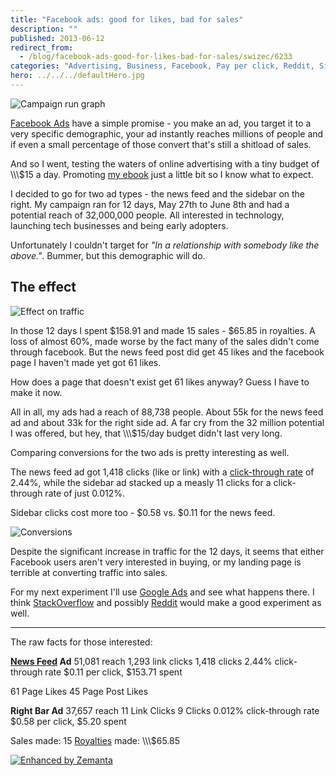 ```yaml
---
title: "Facebook ads: good for likes, bad for sales"
description: ""
published: 2013-06-12
redirect_from:
  - /blog/facebook-ads-good-for-likes-bad-for-sales/swizec/6233
categories: "Advertising, Business, Facebook, Pay per click, Reddit, Side Projects, Social network"
hero: ../../../defaultHero.jpg
---
```


![Campaign run graph](https://www.filepicker.io/api/file/xfezkcGEQGK22QyduFl4 "Campaign run graph")

[Facebook Ads](http://facebook.com "Facebook") have a simple promise - you make an ad, you target it to a very specific demographic, your ad instantly reaches millions of people and if even a small percentage of those convert that's still a shitload of sales.

And so I went, testing the waters of online advertising with a tiny budget of \\\\\\\$15 a day. Promoting [my ebook](https://leanpub.com/nightowls) just a little bit so I know what to expect.

I decided to go for two ad types - the news feed and the sidebar on the right. My campaign ran for 12 days, May 27th to June 8th and had a potential reach of 32,000,000 people. All interested in technology, launching tech businesses and being early adopters.

Unfortunately I couldn't target for _"In a relationship with somebody like the above."_. Bummer, but this demographic will do.

## The effect

![Effect on traffic](https://www.filepicker.io/api/file/5QEjVcxuRLezUjQGb11Q "Effect on traffic")

In those 12 days I spent $158.91 and made 15 sales - $65.85 in royalties. A loss of almost 60%, made worse by the fact many of the sales didn't come through facebook. But the news feed post did get 45 likes and the facebook page I haven't made yet got 61 likes.

How does a page that doesn't exist get 61 likes anyway? Guess I have to make it now.

All in all, my ads had a reach of 88,738 people. About 55k for the news feed ad and about 33k for the right side ad. A far cry from the 32 million potential I was offered, but hey, that \\\\\\\$15/day budget didn't last very long.

Comparing conversions for the two ads is pretty interesting as well.

The news feed ad got 1,418 clicks (like or link) with a [click-through rate](http://en.wikipedia.org/wiki/Click-through_rate "Click-through rate") of 2.44%, while the sidebar ad stacked up a measly 11 clicks for a click-through rate of just 0.012%.

Sidebar clicks cost more too - $0.58 vs. $0.11 for the news feed.

![Conversions](https://www.filepicker.io/api/file/EfMY6HFATWCyck4BcKKf "Conversions")

Despite the significant increase in traffic for the 12 days, it seems that either Facebook users aren't very interested in buying, or my landing page is terrible at converting traffic into sales.

For my next experiment I'll use [Google Ads](http://www.google.com/adsense "AdSense") and see what happens there. I think [StackOverflow](http://stackoverflow.com/ "Stack Overflow") and possibly [Reddit](http://reddit.com/ "Reddit") would make a good experiment as well.

---

The raw facts for those interested:

**[News Feed](http://en.wikipedia.org/wiki/Facebook_features "Facebook features") Ad** 51,081 reach 1,293 link clicks 1,418 clicks 2.44% click-through rate $0.11 per click, $153.71 spent

61 Page Likes 45 Page Post Likes

**Right Bar Ad** 37,657 reach 11 Link Clicks 9 Clicks 0.012% click-through rate $0.58 per click, $5.20 spent

Sales made: 15 [Royalties](http://en.wikipedia.org/wiki/Royalties "Royalties") made: \\\\\\\$65.85

[![Enhanced by Zemanta](https://img.zemanta.com/zemified_e.png?x-id=34a81a15-21e0-48be-81e3-07788317f1a8)](http://www.zemanta.com/?px "Enhanced by Zemanta")
